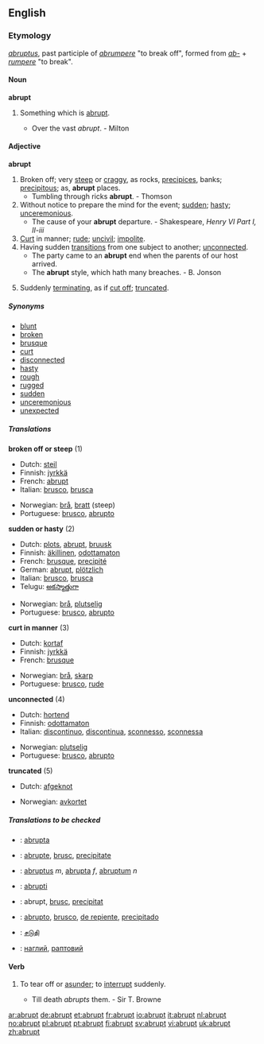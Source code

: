 ==English==

===Etymology===
{{L.}} ''[[abruptus]]'', past participle of ''[[abrumpere]]'' "to break off", formed from ''[[ab-]]'' + ''[[rumpere]]'' "to break".

====Noun====
'''abrupt'''
# {{poetic}} Something which is [[#Adjective|abrupt]].
#* Over the vast ''abrupt''. - Milton

====Adjective====
'''abrupt'''
# Broken off; very [[steep]] or [[craggy]], as rocks, [[precipices]], banks; [[precipitous]]; as, '''abrupt''' places.
#* Tumbling through ricks '''abrupt'''. - Thomson
# Without notice to prepare the mind for the event; [[sudden]]; [[hasty]]; [[unceremonious]].
#* The cause of your '''abrupt''' departure. - Shakespeare, ''Henry VI Part I, II-iii''
# [[curt|Curt]] in manner; [[rude]]; [[uncivil]]; [[impolite]].
# Having sudden [[transitions]] from one subject to another; [[unconnected]].
#* The party came to an '''abrupt''' end when the parents of our host arrived.
#* The '''abrupt''' style, which hath many breaches. - B. Jonson
# {{botany}} Suddenly [[terminating]], as if [[cut off]]; [[truncate]]d.

=====Synonyms=====
* [[blunt]]
* [[broken]]
* [[brusque]]
* [[curt]]
* [[disconnected]]
* [[hasty]]
* [[rough]]
* [[rugged]]
* [[sudden]]
* [[unceremonious]]
* [[unexpected]]

=====Translations=====
'''broken off or steep''' (1)
{{top}}
*Dutch: [[steil]]
*Finnish: [[jyrkkä]]
*French: [[abrupt#French|abrupt]]
*Italian: [[brusco]], [[brusca]]
{{mid}}
*Norwegian: [[brå]], [[bratt]] (steep)
*Portuguese: [[brusco]], [[abrupto]]
{{bottom}}

'''sudden or hasty''' (2)
{{top}}
*Dutch: [[plots]], [[#Dutch|abrupt]], [[bruusk]]
*Finnish: [[äkillinen]], [[odottamaton]]
*French: [[brusque]], [[precipité]]
*German: [[abrupt]], [[plötzlich]]
*Italian: [[brusco]], [[brusca]]
*Telugu: [[అకస్మాత్తుగా]]
{{mid}}
*Norwegian: [[brå]], [[plutselig]]
*Portuguese: [[brusco]], [[abrupto]]
{{bottom}}

'''curt in manner''' (3)
{{top}}
* Dutch: [[kortaf]]
*Finnish: [[jyrkkä]]
*French: [[brusque]]
{{mid}}
*Norwegian: [[brå]], [[skarp]]
*Portuguese: [[brusco]], [[rude]]
{{bottom}}

'''unconnected''' (4)
{{top}}
*Dutch: [[hortend]]
*Finnish: [[odottamaton]]
*Italian: [[discontinuo]], [[discontinua]], [[sconnesso]], [[sconnessa]]
{{mid}}
*Norwegian: [[plutselig]]
*Portuguese: [[brusco]], [[abrupto]]
{{bottom}}

'''truncated''' (5)
{{top}}
* Dutch: [[afgeknot]]
{{mid}}
*Norwegian: [[avkortet]]
{{bottom}}

=====Translations to be checked=====
{{checktrans}}
*{{ttbc|Ido}}: [[abrupta]]
*{{ttbc|Interlingua}}: [[abrupte]], [[brusc]], [[precipitate]]
*{{ttbc|Latin}}: [[abruptus]] ''m'', [[abrupta]] ''f'', [[abruptum]] ''n''
*{{ttbc|Novial}}: [[abrupti]]
*{{ttbc|Romanian}}: abrupt, [[brusc]], [[precipitat]]
*{{ttbc|Spanish}}: [[abrupto]], [[brusco]], [[de repiente]], [[precipitado]]
*{{ttbc|Tamil}}: [[சடுதி]]
*{{ttbc|Ukrainian}}: [[наглий]], [[раптовий]]

====Verb====
{{en-verb}}
# {{transitive}} To tear off or [[asunder]]; to [[interrupt]] suddenly.
#* Till death ''abrupts'' them. - Sir T. Browne

[[ar:abrupt]]
[[de:abrupt]]
[[et:abrupt]]
[[fr:abrupt]]
[[io:abrupt]]
[[it:abrupt]]
[[nl:abrupt]]
[[no:abrupt]]
[[pl:abrupt]]
[[pt:abrupt]]
[[fi:abrupt]]
[[sv:abrupt]]
[[vi:abrupt]]
[[uk:abrupt]]
[[zh:abrupt]]